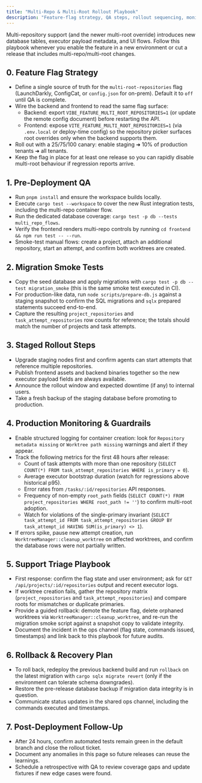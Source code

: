 ```yaml
---
title: "Multi-Repo & Multi-Root Rollout Playbook"
description: "Feature-flag strategy, QA steps, rollout sequencing, monitoring, and support guidance for enabling multi-repository projects with repository root overrides."
---
```


Multi-repository support (and the newer multi-root override) introduces new database tables, executor payload metadata, and UI flows. Follow this playbook whenever you enable the feature in a new environment or cut a release that includes multi-repo/multi-root changes.

## 0. Feature Flag Strategy
- Define a single source of truth for the `multi-root-repositories` flag (LaunchDarkly, ConfigCat, or `config.json` for on-prem). Default it to `off` until QA is complete.
- Wire the backend and frontend to read the same flag surface:
  - Backend: export `VIBE_FEATURE_MULTI_ROOT_REPOSITORIES=1` (or update the remote config document) before restarting the API.
  - Frontend: expose `VITE_FEATURE_MULTI_ROOT_REPOSITORIES=1` (via `.env.local` or deploy-time config) so the repository picker surfaces root overrides only when the backend supports them.
- Roll out with a 25/75/100 canary: enable staging ➜ 10% of production tenants ➜ all tenants.
- Keep the flag in place for at least one release so you can rapidly disable multi-root behaviour if regression reports arrive.

## 1. Pre-Deployment QA
- Run `pnpm install` and ensure the workspace builds locally.
- Execute `cargo test --workspace` to cover the new Rust integration tests, including the multi-repo container flow.
- Run the dedicated database coverage: `cargo test -p db --tests multi_repo_flows`.
- Verify the frontend renders multi-repo controls by running `cd frontend && npm run test -- --run`.
- Smoke-test manual flows: create a project, attach an additional repository, start an attempt, and confirm both worktrees are created.

## 2. Migration Smoke Tests
- Copy the seed database and apply migrations with `cargo test -p db --test migration_smoke` (this is the same smoke test executed in CI).
- For production-like data, run `node scripts/prepare-db.js` against a staging snapshot to confirm the SQL migrations and `sqlx` prepared statements succeed end-to-end.
- Capture the resulting `project_repositories` and `task_attempt_repositories` row counts for reference; the totals should match the number of projects and task attempts.

## 3. Staged Rollout Steps
- Upgrade staging nodes first and confirm agents can start attempts that reference multiple repositories.
- Publish frontend assets and backend binaries together so the new executor payload fields are always available.
- Announce the rollout window and expected downtime (if any) to internal users.
- Take a fresh backup of the staging database before promoting to production.

## 4. Production Monitoring & Guardrails
- Enable structured logging for container creation: look for `Repository metadata missing` or `Worktree path missing` warnings and alert if they appear.
- Track the following metrics for the first 48 hours after release:
  - Count of task attempts with more than one repository (`SELECT COUNT(*) FROM task_attempt_repositories WHERE is_primary = 0`).
  - Average executor bootstrap duration (watch for regressions above historical p95).
  - Error rates from `/tasks/:id/repositories` API responses.
  - Frequency of non-empty `root_path` fields (`SELECT COUNT(*) FROM project_repositories WHERE root_path != ''`) to confirm multi-root adoption.
  - Watch for violations of the single-primary invariant (`SELECT task_attempt_id FROM task_attempt_repositories GROUP BY task_attempt_id HAVING SUM(is_primary) <> 1`).
- If errors spike, pause new attempt creation, run `WorktreeManager::cleanup_worktree` on affected worktrees, and confirm the database rows were not partially written.

## 5. Support Triage Playbook
- First response: confirm the flag state and user environment; ask for `GET /api/projects/:id/repositories` output and recent executor logs.
- If worktree creation fails, gather the repository matrix (`project_repositories` and `task_attempt_repositories`) and compare roots for mismatches or duplicate primaries.
- Provide a guided rollback: demote the feature flag, delete orphaned worktrees via `WorktreeManager::cleanup_worktree`, and re-run the migration smoke script against a snapshot copy to validate integrity.
- Document the incident in the ops channel (flag state, commands issued, timestamps) and link back to this playbook for future audits.

## 6. Rollback & Recovery Plan
- To roll back, redeploy the previous backend build and run `rollback` on the latest migration with `cargo sqlx migrate revert` (only if the environment can tolerate schema downgrades).
- Restore the pre-release database backup if migration data integrity is in question.
- Communicate status updates in the shared ops channel, including the commands executed and timestamps.

## 7. Post-Deployment Follow-Up
- After 24 hours, confirm automated tests remain green in the default branch and close the rollout ticket.
- Document any anomalies in this page so future releases can reuse the learnings.
- Schedule a retrospective with QA to review coverage gaps and update fixtures if new edge cases were found.
